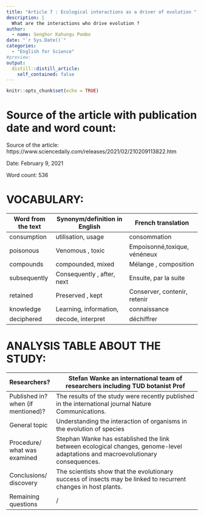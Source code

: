 ```yaml
---
title: "Article 7 : Ecological interactions as a driver of evolution "
description: |
  What are the interactions who drive evolution ?
author:
  - name: Senghor Kahungu Pombo
date: "`r Sys.Date()`"
categories:
  - "English for Science"
#preview:
output:
  distill::distill_article:
    self_contained: false
---
```


```r
knitr::opts_chunk$set(echo = TRUE)
```

# Source of the article with publication date and word count:
Source of the article: https://www.sciencedaily.com/releases/2021/02/210209113822.htm

Date:  February 9, 2021

Word count: 536

# VOCABULARY:

|  			Word from the text 		 |  			Synonym/definition in English  			 		 |  			French translation  			 		           |
|----------------------|-----------------------------------|----------------------------------|
|  			consumption 		        |  			utilisation, usage 			 			 		            |  			consommation 			 			 		                 |
|  			poisonous 		          |  			Venomous 			, toxic 		                |  			Empoisonné,toxique, 			vénéneux  			 		 |
|  			compounds 		          |  			compounded, mixed 			 			 		             |  			Mélange 			, composition 		          |
|  			subsequently 		       |  			Consequently 			, after, next 		      |  			Ensuite, 			par la suite 		          |
|  			retained 		           |  			Preserved 			, kept 		                |  			Conserver, 			contenir, retenir 		   |
|  			knowledge 		          |  			Learning, 			information, 			 			 		        |  			connaissance 			 			 		                 |
|  			 			deciphered 		        |  			decode, interpret 			 			 		             |  			déchiffrer 			 			 		                   |

# ANALYSIS TABLE ABOUT THE STUDY:

|  			Researchers?  			 		                       |  			Stefan 			Wanke an international team of researchers including TUD botanist 			Prof  			 		                                                 |
|----------------------------------------|-----------------------------------------------------------------------------------------------------------------------------------|
|  			Published in? when (if mentioned)?  			 		 |  			The 			results of the study were recently published in the international 			journal Nature Communications.  			 		                          |
|  			General topic  			 		                      |  			Understanding 			the interaction of organisms in the evolution of species 		                                                          |
|  			Procedure/ what was examined  			 		       |  			Stephan 			Wanke has established the link between ecological changes, 			genome-level adaptations and macroevolutionary consequences. 		 |
|  			Conclusions/ discovery  			 		             |  			  				 The scientists show that the evolutionary success of insects may be linked to recurrent changes in host plants. 				 			 		            |
|  			Remaining questions  			 		                |  			/ 		                                                                                                                               |




